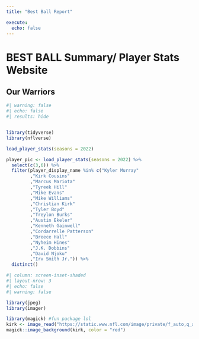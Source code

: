 ---
title: "Best Ball Report"

execute: 
  echo: false
---

# BEST BALL Summary/ Player Stats Website

## Our Warriors

```{r}
#| warning: false
#| echo: false
#| results: hide


library(tidyverse)
library(nflverse)

load_player_stats(seasons = 2022)

player_pic <- load_player_stats(seasons = 2022) %>%
  select(c(3,6)) %>% 
  filter(player_display_name %in% c("Kyler Murray"
         ,"Kirk Cousins"
         ,"Marcus Mariota"
         ,"Tyreek Hill"
         ,"Mike Evans"
         ,"Mike Williams"
         ,"Christian Kirk"
         ,"Tyler Boyd"
         ,"Treylon Burks"
         ,"Austin Ekeler"
         ,"Kenneth Gainwell"
         ,"Cordarrelle Patterson"
         ,"Breece Hall"
         ,"Nyheim Hines"
         ,"J.K. Dobbins"
         ,"David Njoku"
         ,"Irv Smith Jr.")) %>% 
  distinct()
```

```{r}
#| column: screen-inset-shaded
#| layout-nrow: 3
#| echo: false
#| warning: false

library(jpeg)
library(imager)

library(magick) #fun package lol
kirk <- image_read("https://static.www.nfl.com/image/private/f_auto,q_auto/league/nkb9x92lbea6ayknzoba.png")
magick::image_background(kirk, color = "red")
```
